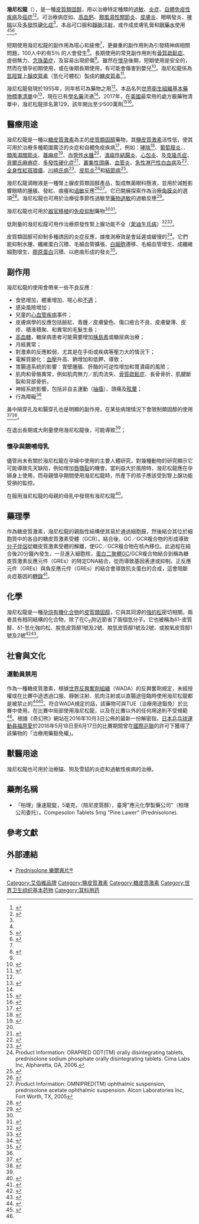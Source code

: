 {{noteTA|G1 = ME}} {{Medical}} 
{{drugbox
| verifiedrevid = 395152746
| IUPAC_name = (11β)-11,17,21-trihydroxypregna-1,4-diene-3,20-dione
|synonyms = <small>11,17-dihydroxy-17- (2-hydroxyacetyl)- 10,13-dimethyl-6,7,8,9,10,11,12,13,14,15,16,17- dodecahydrocyclopenta [a]phenanthren-3-one</small>
| image = Prednisolone-2D-skeletal.svg
| image2 = Prednisolone-3D-balls.png
| UNII_Ref = {{fdacite|correct|FDA}}
| UNII = 9PHQ9Y1OLM
| InChI1 = 1/C21H28O5/c1-19-7-5-13(23)9-12(19)3-4-14-15-6-8-21(26,17(25)11-22)20(15,2)10-16(24)18(14)19/h5,7,9,14-16,18,22,24,26H,3-4,6,8,10-11H2,1-2H3/t14-,15-,16-,18+,19-,20-,21-/m0/s1
| InChIKey1 = OIGNJSKKLXVSLS-VWUMJDOOBF
| smiles = O=C\1\C=C/[C@]4(/C(=C/1)CC[C@@H]2[C@@H]4[C@@H](O)C[C@@]3([C@@](O)(C(=O)CO)CC[C@@H]23)C)C
| CAS_number = 50-24-8
| CAS_number_Ref = {{cascite|correct|CAS}}
| ChemSpiderID = 5552
| ATC_prefix = A07
| ATC_suffix = EA01
| ATC_supplemental = {{ATC|C05|AA04}}, {{ATC|D07|AA03}}, {{ATC|D07|XA02}}, {{ATC|H02|AB06}}, {{ATC|R01|AD02}}, {{ATC|S01|BA04}}, {{ATC|S01|CB02}}, {{ATC|S02|BA03}}, {{ATC|S03|BA02}}
| PubChem = 5755
| IUPHAR_ligand = 2866
| DrugBank_Ref = {{drugbankcite|correct|drugbank}}
 | DrugBank = DB00860
| ChemSpiderID_Ref = {{chemspidercite|correct|chemspider}}
| KEGG_Ref = {{keggcite|correct|kegg}}
| KEGG = D00472
| ChEBI_Ref = {{ebicite|correct|EBI}}
| ChEBI = 8378
| ChEMBL_Ref = {{ebicite|correct|EBI}}
| ChEMBL = 131
| C=21 | H=28 | O=5
| molecular_weight = 360.444 g/mol
| bioavailability = 
| protein_bound = 
| metabolism = 
| elimination_half-life = 2-3 小時
| excretion = 潑尼松發經由尿液排泄
| pregnancy_AU = A
| pregnancy_US = C
| legal_UK = POM
| legal_US = Rx-only
| routes_of_administration = 
}}

<!-- Definition and medical uses -->
'''潑尼松龍'''（{{lang-en|Prednisolone}}），是一種[[皮質類固醇|皮質類固醇]]，用以治療特定種類的[[過敏|過敏]]、[[炎症|炎症]]、[[自體免疫性疾病|自體免疫性疾病]]及[[癌症|癌症]]<ref name=WHO2008>{{cite book | title = WHO Model Formulary 2008 | year = 2009 | isbn = 9789241547659 | vauthors = ((World Health Organization)) | veditors = Stuart MC, Kouimtzi M, Hill SR | hdl = 10665/44053 | author-link = World Health Organization | publisher = World Health Organization |pages=53–54 }}</ref><ref name=AHFS2016>{{cite web|title=Prednisolone|url=https://www.drugs.com/monograph/prednisolone.html|publisher=The American Society of Health-System Pharmacists|access-date=8 December 2016|url-status=live|archive-url=https://web.archive.org/web/20161223131831/https://www.drugs.com/monograph/prednisolone.html|archive-date=23 December 2016}}</ref>。可治療病症如{{le|腎上腺機能不全|adrenocortical insufficiency}}、[[高血鈣|高血鈣]]、[[類風濕性關節炎|類風濕性關節炎]]、[[皮膚炎|皮膚炎]]、眼睛發炎、[[哮喘|哮喘]]以及[[多發性硬化症|多發性硬化症]]<ref name=AHFS2016/>。本品可口服和[[靜脈注射|靜脈注射]]，或作成皮膚乳膏和[[眼藥水|眼藥水]]使用<ref name=AHFS2016/><ref name="Orapred ODT label">{{cite web | title=Orapred ODT- prednisolone sodium phosphate tablet, orally disintegrating | website=DailyMed | date=11 September 2019 | url=https://dailymed.nlm.nih.gov/dailymed/drugInfo.cfm?setid=1e379543-c4cf-4e72-953b-db15b7f0c2a1 | access-date=9 March 2020 | archive-date=2020-08-17 | archive-url=https://web.archive.org/web/20200817120735/https://dailymed.nlm.nih.gov/dailymed/drugInfo.cfm?setid=1e379543-c4cf-4e72-953b-db15b7f0c2a1 | dead-url=no }}</ref><ref name="Omnipred label">{{cite web | title=Omnipred- prednisolone acetate suspension | website=DailyMed | date=9 September 2019 | url=https://dailymed.nlm.nih.gov/dailymed/drugInfo.cfm?setid=4bbb4356-b4b3-4497-a3a3-8f4b65d326fe | access-date=9 March 2020 | archive-date=2020-03-09 | archive-url=https://web.archive.org/web/20200309183950/https://dailymed.nlm.nih.gov/dailymed/drugInfo.cfm?setid=4bbb4356-b4b3-4497-a3a3-8f4b65d326fe | dead-url=no }}</ref>。
<!--'''潑尼松龍'''（{{lang-en|'''Prednisolone'''}}），又譯作'''康速龍錠'''（{{lang-en|Donison}}），是[[皮質類固醇|皮質類固醇]]藥物<ref name=miaoli>{{cite web |url=http://web.mil.doh.gov.tw/drug/file/P/Prednisone.pdf |title=Prednisolone用藥指導單張 |language=zh-hant |publisher=[[苗栗醫院|苗栗醫院]] |accessdate=2012-02-28 |deadurl=yes |archiveurl=https://web.archive.org/web/20120417024820/http://web.mil.doh.gov.tw/drug/file/P/Prednisone.pdf |archivedate=2012-04-17 }}</ref>，用於治療某些類型的[[過敏|過敏]]、[[炎症|炎症]]、[[自體免疫性疾病|自體免疫性疾病]]及[[癌症|癌症]]<ref name=WHO2008>{{cite book|title=WHO Model Formulary 2008|date=2009|publisher=World Health Organization|isbn=9789241547659|pages=53–54|url=http://apps.who.int/medicinedocs/documents/s16879e/s16879e.pdf|access-date=8 December 2016|dead-url=no|archive-url=https://web.archive.org/web/20161213060118/http://apps.who.int/medicinedocs/documents/s16879e/s16879e.pdf|archive-date=13 December 2016}}</ref><ref name=AHFS2016/>。它可透過口腔、[[靜脈注射|靜脈注射]]作為乳膏和[[眼藥水|眼藥水]]使用<ref>{{cite web|title=Search results – (eMC)|url=https://www.medicines.org.uk/emc/search/?q=Prednisolone&a=330,2470,969,739|website=www.medicines.org.uk|access-date=13 December 2016|dead-url=no|archive-url=https://web.archive.org/web/20161220175326/https://www.medicines.org.uk/emc/search/?q=Prednisolone&a=330,2470,969,739|archive-date=20 December 2016}}</ref>。治療的疾病包括有：{{le|腎上腺皮質功能不全|Adrenal insufficiency}}、[[高血鈣|高血鈣]]、[[類風濕性關節炎|類風濕性關節炎]]、[[皮膚炎|皮膚炎]]、眼睛發炎、[[哮喘|哮喘]]<ref>Fiel SB, Vincken W. Systemic corticosteroid therapy for acute asthma exacerbations. J Asthma. 2006 Jun-Jul;43(5):321-31. Review. PMID 16801135</ref>，及[[多發性硬化症|多發性硬化症]]<ref name=AHFS2016/><ref>Thrower BW. Relapse management in multiple sclerosis. Neurologist. 2009 Jan;15(1):1-5. Review. PMID 19131851</ref>。-->

<!-- Side effects and mechanism -->
短期使用潑尼松龍的副作用為噁心和疲倦<ref name=WHO2008/>，更嚴重的副作用則為引發精神病相關問題，100人中約有5％ 的人會發生<ref name=ER2014>{{cite web|title=Pevanti 10mg Tablets – Summary of Product Characteristics (SPC) – (eMC)|url=https://www.medicines.org.uk/emc/medicine/30014|date=1 December 2014|website=www.medicines.org.uk|access-date=13 December 2016|url-status=live|archive-url=https://web.archive.org/web/20161220175357/https://www.medicines.org.uk/emc/medicine/30014|archive-date=20 December 2016}}</ref>。長期使用的常見副作用則有[[骨質疏鬆症|骨質疏鬆症]]、虛弱無力、[[念珠菌症|念珠菌症]]，及容易出現瘀傷<ref name=AHFS2016/>。雖然在[[妊娠|懷孕]]後期，短期使用是安全的，然而在懷孕初期使用，或在後期長期使用，有可能會傷害到嬰兒<ref name="Drugs.com pregnancy">{{cite web | title=Prednisolone Use During Pregnancy | website=Drugs.com | date=16 January 2000 | url=https://www.drugs.com/pregnancy/prednisolone.html | access-date=9 March 2020 | archive-date=2016-12-21 | archive-url=https://web.archive.org/web/20161221002545/https://www.drugs.com/pregnancy/prednisolone.html | dead-url=no }}</ref>。潑尼松龍係為[[氫羥腎上腺皮質素|氫羥腎上腺皮質素]]（氫化可體松）製成的[[糖皮質素|糖皮質素]]<ref name=Kim2016>{{cite book |last1=Kim |first1=Kyu-Won |last2=Roh |first2=Jae Kyung |last3=Wee |first3=Hee-Jun |last4=Kim |first4=Chan  |title=Cancer Drug Discovery: Science and History |date=2016 |publisher=Springer |isbn=9789402408447 |page=169 |url=https://books.google.com/books?id=BR9_DQAAQBAJ&pg=PA169 |url-status=live|archive-url= https://web.archive.org/web/20170910174620/https://books.google.com/books?id=BR9_DQAAQBAJ&pg=PA169 |archive-date=2017-09-10 }}</ref>。
<!--短期使用潑尼松龍的副作用包括噁心和疲倦<ref name=WHO2008/>。更嚴重的副作用包括精神病的問題，這可能發生於大約5％的人身上<ref name=ER2014>{{cite web|title=Pevanti 10mg Tablets – Summary of Product Characteristics (SPC) – (eMC)|url=https://www.medicines.org.uk/emc/medicine/30014|date=1 December 2014|website=www.medicines.org.uk|access-date=13 December 2016|dead-url=no|archive-url=https://web.archive.org/web/20161220175357/https://www.medicines.org.uk/emc/medicine/30014|archive-date=20 December 2016}}</ref>。長期使用的常見副作用包括[[骨質疏鬆症|骨質疏鬆症]]、軟弱無力、[[念珠菌症|念珠菌症]]，以及容易出現瘀傷<ref name=AHFS2016/>。雖然在懷孕後期作短期使用是安全的，然而在懷孕初期或長期使用有時會對嬰兒損害產生關聯<ref>{{cite web|title=Prednisolone Use During Pregnancy {{!}} Drugs.com|url=https://www.drugs.com/pregnancy/prednisolone.html|website=www.drugs.com|access-date=13 December 2016|dead-url=no|archive-url=https://web.archive.org/web/20161221002545/https://www.drugs.com/pregnancy/prednisolone.html|archive-date=21 December 2016}}</ref>。-->

<!-- History and culture -->
潑尼松龍發現於1955年，同年核可為藥物之用<ref name=Kim2016/>。本品名列[[世界衛生組織基本藥物標準清單|世界衛生組織基本藥物標準清單]]中<ref name="WHO21st">{{cite book | vauthors = ((World Health Organization)) | title = World Health Organization model list of essential medicines: 21st list 2019 | year = 2019 | hdl = 10665/325771 | author-link = World Health Organization | publisher = World Health Organization | location = Geneva | id = WHO/MVP/EMP/IAU/2019.06. License: CC BY-NC-SA 3.0 IGO | hdl-access=free }}</ref>，現在已有[[通用名藥物|學名藥]]流通<ref name=AHFS2016/>。2017年，在[[美國|美國]]最常用的處方籤藥物清單中，潑尼松龍排名第129，該年開出至少500萬劑<ref>{{cite web | title = The Top 300 of 2021 | url = https://clincalc.com/DrugStats/Top300Drugs.aspx | website = ClinCalc | access-date = 18 February 2021 | archive-date = 2017-03-16 | archive-url = https://web.archive.org/web/20170316102646/https://clincalc.com/DrugStats/Top300Drugs.aspx | dead-url = no }}</ref><ref>{{cite web | title = Prednisolone - Drug Usage Statistics | website = ClinCalc | url = https://clincalc.com/DrugStats/Drugs/Prednisolone | access-date = 18 February 2021 | archive-date = 2020-04-12 | archive-url = https://web.archive.org/web/20200412043737/https://clincalc.com/DrugStats/Drugs/Prednisolone | dead-url = no }}</ref>。
<!--潑尼松龍是由[[氫羥腎上腺皮質素|氫羥腎上腺皮質素]]製成的[[糖皮质激素|糖皮質激素]]，於1955年被發現並獲准用於醫療用途<ref name=Kim2016>{{cite book |last1=Kim |first1=Kyu-Won |last2=Roh |first2=Jae Kyung |last3=Wee |first3=Hee-Jun |last4=Kim |first4=Chan | name-list-format = vanc |title=Cancer Drug Discovery: Science and History |date=2016 |publisher=Springer |isbn=9789402408447 |page=169 |url=https://books.google.com/books?id=BR9_DQAAQBAJ&pg=PA169 |dead-url=no|archive-url= https://web.archive.org/web/20170910174620/https://books.google.com/books?id=BR9_DQAAQBAJ&pg=PA169 |archive-date=2017-09-10 }}</ref>，它也是[[潑尼松|潑尼松]]的一種[[活性代謝產物|活性代謝產物]]<ref name="Davis">{{cite journal| author = Davis M, Williams R, Chakraborty J, ''et al.''| title = Prednisone or prednisolone for the treatment of chronic active hepatitis? A comparison of plasma availability| url = https://archive.org/details/sim_british-journal-of-clinical-pharmacology_1978-06_5_6/page/501| journal = British Journal of Clinical Pharmacology| volume = 5| issue = 6| pages = 501–5| pmid = 656293| pmc = 1429358|date=June 1978}}</ref>，同時亦作為藥物使用。它主要對[[糖皮質激素|糖皮質激素]]活躍，礦物類皮質激素活性低，使其適用於廣泛的[[炎症|炎症]]及[[自體免疫|自體免疫]]狀況<ref name=Pharmacokinet>Czock D, Keller F, Rasche FM, Häussler U. Pharmacokinetics and pharmacodynamics of systemically administered glucocorticoids. Clin Pharmacokinet. 2005;44(1):61-98. Review. PMID 15634032</ref>，它也被用於治療[[類肉瘤病|類肉瘤病]]<ref>{{cite web |url=http://blog.udn.com/jnwu/3302280 |title=類肉瘤病 Sarcoidosis |date=2009-09-09 |accessdate=2012-02-28 |language=zh-hant}}</ref>，但機制不明。
它在[[世界衛生組織基本藥物標準清單|世界衛生組織基本藥物標準清單]]中，是[[醫療系統|醫療系統]]中所需的最有效、最安全的藥物<ref name=WHO19th>{{cite web|title=WHO Model List of Essential Medicines (19th List)|url=http://www.who.int/medicines/publications/essentialmedicines/EML_2015_FINAL_amended_NOV2015.pdf?ua=1 |publisher=World Health Organization |access-date=8 December 2016|date=April 2015|dead-url=no|archive-url=https://web.archive.org/web/20161213052708/http://www.who.int/medicines/publications/essentialmedicines/EML_2015_FINAL_amended_NOV2015.pdf?ua=1|archive-date=13 December 2016}}</ref>。它可以作為通用藥物的使用<ref name=AHFS2016>{{cite web|title=Prednisolone|url=https://www.drugs.com/monograph/prednisolone.html|publisher=The American Society of Health-System Pharmacists|access-date=8 December 2016|dead-url=no|archive-url=https://web.archive.org/web/20161223131831/https://www.drugs.com/monograph/prednisolone.html|archive-date=23 December 2016}}</ref>。在發展中國家，每5毫克片劑的價格約$0.01美元<ref name=ERC2014>{{cite web|title=Prednisolone|url=http://apps.who.int/medicinedocs/documents/s21982en/s21982en.pdf|website=WHO International Drug Price Indicator Guide, 2014|accessdate=2019-10-21|archive-date=2017-01-10|archive-url=https://web.archive.org/web/20170110144554/http://apps.who.int/medicinedocs/documents/s21982en/s21982en.pdf|dead-url=no}}</ref>。在2017年，500萬種處方藥物中，它是第136個美國最常處方的藥物<ref>{{cite web |title=The Top 300 of 2019 |url=https://clincalc.com/DrugStats/Top300Drugs.aspx |website=clincalc.com |accessdate=22 December 2018 |archive-date=2019-06-28 |archive-url=https://web.archive.org/web/20190628132617/https://clincalc.com/DrugStats/Top300Drugs.aspx |dead-url=no }}</ref>。-->

== 醫療用途 ==
潑尼松龍是一種以[[糖皮質激素|糖皮質激素]]為主的[[皮質類固醇|皮質類固醇]]藥物，其[[鹽皮質激素|鹽皮質激素]]活性低，使其可用於治療多種範圍廣泛的炎症和自體免疫疾病<ref>{{cite journal | vauthors = Czock D, Keller F, Rasche FM, Häussler U | title = Pharmacokinetics and pharmacodynamics of systemically administered glucocorticoids | journal = Clinical Pharmacokinetics | volume = 44 | issue = 1 | pages = 61–98 | year = 2005 | pmid = 15634032 | doi = 10.2165/00003088-200544010-00003 }}</ref>，例如：[[哮喘|哮喘]]<ref>{{cite journal | vauthors = Fiel SB, Vincken W | title = Systemic corticosteroid therapy for acute asthma exacerbations | journal = The Journal of Asthma | volume = 43 | issue = 5 | pages = 321–31 | date = Jun 2006 | pmid = 16801135 | doi = 10.1080/02770900600567163 }}</ref>、[[葡萄膜炎|葡萄膜炎]]、{{le|壞疽性膿皮病|Pyoderma gangrenosum}}、[[類風濕關節炎|類風濕關節炎]]、[[蕁麻疹|蕁麻疹]]<ref name="Angie">{{cite journal | vauthors = Spickett G |title=Urticaria and angioedema |journal=J R Coll Physicians Edinb |date=2014 |volume=44 |issue=1 |pages=50–4 | doi = 10.4997/JRCPE.2014.112|pmid=24995449 }}</ref>、[[血管性水腫|血管性水腫]]<ref name="Angie"/>、[[潰瘍性結腸炎|潰瘍性結腸炎]]、[[心包炎|心包炎]]、{{le|顳動脈炎|Giant-cell arteritis}}及[[克隆氏症|克隆氏症]]、[[貝爾氏麻痹症|貝爾氏麻痹症]]、[[多發性硬化症|多發性硬化症]]<ref>{{cite journal | vauthors = Thrower BW | title = Relapse management in multiple sclerosis | journal = The Neurologist | volume = 15 | issue = 1 | pages = 1–5 | date = January 2009 | pmid = 19131851 | doi = 10.1097/NRL.0b013e31817acf1a }}</ref>、[[叢集性頭痛|叢集性頭痛]]、[[血管炎|血管炎]]、[[急性淋巴性白血病|急性淋巴性白血病]]及{{le|自體免疫性肝炎|Autoimmune hepatitis}}<ref>{{cite journal | vauthors = Lambrou GI, Vlahopoulos S, Papathanasiou C, Papanikolaou M, Karpusas M, Zoumakis E, Tzortzatou-Stathopoulou F | title = Prednisolone exerts late mitogenic and biphasic effects on resistant acute lymphoblastic leukemia cells: Relation to early gene expression | journal = Leukemia Research | volume = 33 | issue = 12 | pages = 1684–95 | date = December 2009 | pmid = 19450877 | doi = 10.1016/j.leukres.2009.04.018 }}</ref>、[[全身性紅斑狼瘡|全身性紅斑狼瘡]]、[[川崎氏病|川崎氏病]]<ref>{{cite journal | vauthors = Miura M, Tamame T, Naganuma T, Chinen S, Matsuoka M, Ohki H | title = Steroid pulse therapy for Kawasaki disease unresponsive to additional immunoglobulin therapy | journal = Paediatrics & Child Health | volume = 16 | issue = 8 | pages = 479–84 | date = October 2011 | pmid = 23024586 | pmc = 3202387 | doi = 10.1093/pch/16.8.479 }}</ref>、[[皮肌炎|皮肌炎]]<ref name="Cima Labs Inc 2006">Product Information: ORAPRED ODT(TM) orally disintegrating tablets, prednisolone sodium phosphate orally disintegrating tablets. Cima Labs Inc, Alpharetta, GA, 2006.</ref>和[[結節病|結節病]]<ref>{{cite journal | vauthors = Gera K, Gupta N, Ahuja A, Shah A | title = Acute alveolar sarcoidosis presenting with hypoxaemic respiratory failure | journal = BMJ Case Reports | volume = 2014 | pages = bcr2013202247 | date = April 2014 | pmid = 24789154 | pmc = 4024548 | doi = 10.1136/bcr-2013-202247 }}</ref>。

潑尼松龍滴眼液是一種腎上腺皮質類固醇產品，製成無菌眼科懸液，並用於減輕影響眼睛的腫脹、發紅、痕癢和[[過敏|過敏]]反應<ref>{{Cite web|url =http://www.allergan.com/assets/pdf/pred_forte_pi.pdf|title =Pred Forte Package Insert|dead-url =no|archive-url =https://web.archive.org/web/20160304095704/http://www.allergan.com/assets/pdf/pred_forte_pi.pdf|archive-date =2016-03-04}}</ref><ref>Product Information: OMNIPRED(TM) ophthalmic suspension, prednisolone acetate ophthalmic suspension. Alcon Laboratories Inc, Fort Worth, TX, 2005</ref>。它已開展探索作為治療[[角膜炎|角膜炎]]的選項<ref name="Herretes">{{cite journal | vauthors = Herretes S, Wang X, Reyes JM | title = Topical corticosteroids as adjunctive therapy for bacterial keratitis | journal = The Cochrane Database of Systematic Reviews | volume =  | issue = 10 | pages = CD005430 | date = October 2014 | pmid = 25321340 | pmc = 4269217 | doi = 10.1002/14651858.CD005430.pub3 }}</ref>。潑尼松龍也可用於治療從季節性過敏至[[藥物過敏|藥物過敏]]的過敏反應<ref name=":0">{{Cite web|url = http://www.laserpharmaceuticals.com/mydocuments/millipred_os_package_insert.pdf.|title = Millipred tablets package insert|date = |access-date = |website = }}{{Dead link}}</ref>。

潑尼松龍也可用於[[器官移植|器官移植]]的[[免疫抑制|免疫抑制]]藥物<ref name="Cima Labs Inc 2006"/><ref>{{cite journal | vauthors = Vethe NT, Midtvedt K, Asberg A, Amundsen R, Bergan S | title = [Drug interactions and immunosuppression in organ transplant recipients] | journal = Tidsskrift for den Norske Laegeforening | volume = 131 | issue = 20 | pages = 2000–3 | date = October 2011 | pmid = 22016125 | doi = 10.4045/tidsskr.11.0138 }}</ref>。

低劑量的潑尼松龍可用作治療原發性腎上腺功能不全（[[愛迪生氏病|愛迪生氏病]]）<ref>{{cite journal | vauthors = Husebye ES, Allolio B, Arlt W, Badenhoop K, Bensing S, Betterle C, Falorni A, Gan EH, Hulting AL, Kasperlik-Zaluska A, Kämpe O, Løvås K, Meyer G, Pearce SH | title = Consensus statement on the diagnosis, treatment and follow-up of patients with primary adrenal insufficiency | journal = Journal of Internal Medicine | volume = 275 | issue = 2 | pages = 104–15 | date = February 2014 | pmid = 24330030 | doi = 10.1111/joim.12162 }}</ref><ref>{{cite book | title = AMA Department of Drugs: AMA Drug Evaluations | url = https://archive.org/details/sim_jama_1987_258_index | edition = 6th | publisher = American Medical Association | location = Chicago, IL | date = 1986 }}</ref>。

皮質類固醇可抑制多種誘因的炎症反應，據推測療效是會延遲或緩慢的<ref>{{cite journal | vauthors = Schwiebert LM, Beck LA, Stellato C, Bickel CA, Bochner BS, Schleimer RP, Schwiebert LA | title = Glucocorticosteroid inhibition of cytokine production: relevance to antiallergic actions | journal = The Journal of Allergy and Clinical Immunology | volume = 97 | issue = 1 Pt 2 | pages = 143–52 | date = January 1996 | pmid = 8568145 | doi = 10.1016/s0091-6749(96)80214-4 }}</ref>。它們能抑制水腫、纖維蛋白沉積、毛細血管擴張、[[白細胞|白細胞]]遷移、毛細血管增生、成纖維細胞增生、[[膠原蛋白|膠原蛋白]]沉積、以疤痕形成的發炎<ref>{{cite journal | vauthors = Lee SH | title = Mechanisms of Glucocorticoid Action in Chronic Rhinosinusitis | journal = Allergy, Asthma & Immunology Research | volume = 7 | issue = 6 | pages = 534–7 | date = November 2015 | pmid = 26333699 | pmc = 4605925 | doi = 10.4168/aair.2015.7.6.534 }}</ref>。

== 副作用 ==
潑尼松龍的使用會帶來一些不良反應：
* 食慾增加，體重增加、噁心和[[不適|不適]]；
* 感染風險增加；
* 兒童的[[心血管疾病|心血管疾病]]事件；
* 皮膚病學的反應包括臉紅、青腫／皮膚變色、傷口癒合不良、皮膚變薄、皮疹、積液積聚、和異常的毛髮生長；
* [[高血糖|高血糖]]，糖尿病患者可能需要增加[[胰島素|胰島素]]或糖尿病治療；
* 月經異常；
* 對激素的反應較弱，尤其是在手術或疾病等壓力大的情況下；
* 電解質變化：[[血壓|血壓]]升高、鈉增加和低鉀，導致{{le|鹼中毒|Alkalosis}}；
* 胃腸道系統的影響：胃壁腫脹、肝酶的可逆性增加和胃潰瘍的風險；
* 肌肉和骨骼異常，例如肌肉無力／肌肉流失、[[骨質疏鬆症|骨質疏鬆症]]、長骨骨折、肌腱斷裂和背部骨折。
* 神經系統影響，包括非自主運動（[[驚厥|抽搐]]）、頭痛及[[眩暈_(醫學)|眩暈]]；
* 行為障礙<ref name=":2" />

鼻中隔穿孔及和腸穿孔也是明顯的副作用，在某些病理情況下會限制類固醇的使用<ref>{{cite journal | vauthors = ReMine SG, McIlrath DC | title = Bowel perforation in steroid-treated patients | url = https://archive.org/details/sim_annals-of-surgery_1980-10_192_4/page/581 | journal = Annals of Surgery | volume = 192 | issue = 4 | pages = 581–6 | year = 1980 | pmid = 7425698 | pmc = 1347010 | doi = 10.1097/00000658-198010000-00016 }}</ref><ref>{{cite journal | vauthors = Cervin A, Andersson M | title = Intranasal steroids and septum perforation--an overlooked complication? A description of the course of events and a discussion of the causes | journal = Rhinology | volume = 36 | issue = 3 | pages = 128–32 | date = September 1998 | pmid = 9830677 }}</ref>。

在退出長期或大劑量使用潑尼松龍後，可能導致{{le|腎上腺功能不全|Adrenal insufficiency}}<ref name=":2" />；

=== 懷孕與餵哺母乳 ===
儘管尚未有關於潑尼松龍在孕婦中使用的主要人體研究，對幾種動物的研究顯示它可能導致先天缺陷，例如增加[[唇顎裂|唇顎裂]]的機會。當利益大於風險時，潑尼松龍應在孕婦身上使用，而母親懷孕期間使用潑尼松龍時，所產下的孩子應該受到腎上腺功能受損的監控。

在服用潑尼松龍的母親的母乳中發現有潑尼松龍<ref name=":2">{{Cite web|url =http://products.sanofi.ca/en/pediapred.pdf|title =PEDIAPRED|dead-url =no|archive-url =https://web.archive.org/web/20160304223644/http://products.sanofi.ca/en/pediapred.pdf|archive-date =2016-03-04}}</ref>。

== 藥理學 ==
作為糖皮質激素，潑尼松龍的親脂性結構使其易於通過細胞膜，然後結合其位於細胞質中的各自的糖皮質激素受體（GCR）。結合後，GC／GCR複合物的形成導致[[分子伴侶|分子伴侶]]從糖皮質激素受體的解離，使GC／GCR複合物在核內移位。此過程在結合後20分鐘內發生。一旦進入細胞核，[[蛋白二聚體|蛋白二聚體]]GC/GCR複合物結合到稱為糖皮質激素反應元件（GREs）的特定DNA結合，從而導致基因表達或抑制。正反應元件（GREs）與負反應元件（GREs）的結合會導致抗炎蛋白的合成，這會阻斷炎症基因的[[轉錄|轉錄]]<ref>{{cite journal | vauthors = Stahn C, Löwenberg M, Hommes DW, Buttgereit F | title = Molecular mechanisms of glucocorticoid action and selective glucocorticoid receptor agonists | journal = Molecular and Cellular Endocrinology | volume = 275 | issue = 1–2 | pages = 71–8 | date = September 2007 | pmid = 17630118 | doi = 10.1016/j.mce.2007.05.019 | url = https://hal.archives-ouvertes.fr/hal-00531935/file/PEER_stage2_10.1016%252Fj.mce.2007.05.019.pdf | access-date = 2019-10-21 | archive-date = 2020-09-28 | archive-url = https://web.archive.org/web/20200928224448/https://hal.archives-ouvertes.fr/hal-00531935/file/PEER_stage2_10.1016%252Fj.mce.2007.05.019.pdf | dead-url = no }}</ref>。

== 化學 ==
潑尼松龍是一種[[孕烷|孕烷]][[有機化合物|有機化合物]]的[[皮質類固醇|皮質類固醇]]，它與其同源的[[強的松|強的松]]密切相關，兩者具有相同結構的化合物，除了在C<sub>11</sub>附近節省了兩個氫分子。它也被稱為δ1-皮質醇、δ1-氫化強的松、脫氫皮質醇1號及2號、脫氫皮質醇1號及2號、或脫氧皮質醇1號及2號<ref name="Elks2014">{{cite book | vauthors = Elks J |title=The Dictionary of Drugs: Chemical Data: Chemical Data, Structures and Bibliographies |url=https://books.google.com/books?id=0vXTBwAAQBAJ&pg=PA1011 |date=14 November 2014|publisher=Springer|isbn=978-1-4757-2085-3|pages=1011–1012|dead-url=no|archive-url=https://web.archive.org/web/20170910174620/https://books.google.com/books?id=0vXTBwAAQBAJ&pg=PA1011|archive-date=10 September 2017}}</ref><ref name="IndexNominum2000">{{cite book|title=Index Nominum 2000: International Drug Directory|url=https://books.google.com/books?id=5GpcTQD_L2oC&pg=PA869|date=January 2000|publisher=Taylor & Francis|isbn=978-3-88763-075-1|pages=869–|dead-url=no|archive-url=https://web.archive.org/web/20170910174620/https://books.google.com/books?id=5GpcTQD_L2oC&pg=PA869|archive-date=2017-09-10}}</ref>。

== 社會與文化 ==
=== 運動員禁用 ===
作為一種糖皮質激素，根據[[世界反興奮劑組織|世界反興奮劑組織]]（WADA）的反興奮劑規定，未經授權或在比賽中途透過口服、靜脈注射、肌肉注射或以直腸途徑臨時使用潑尼松龍都是被禁止的<ref name=":1">{{Cite web |title=The 2011 Prohibited List |url=http://www.wada-ama.org/en/World-Anti-Doping-Program/Sports-and-Anti-Doping-Organizations/International-Standards/Prohibited-List/The-2011-Prohibited-List/Prohibited-In-Competition/ |dead-url=no |archive-url=https://web.archive.org/web/20110808210916/http://www.wada-ama.org/en/World-Anti-Doping-Program/Sports-and-Anti-Doping-Organizations/International-Standards/Prohibited-List/The-2011-Prohibited-List/Prohibited-In-Competition/ |archive-date=2011-08-08 }}</ref><ref>{{Cite web |title=The 2008 Prohibited List}}{{cite web |url=http://www.wada-ama.org/rtecontent/document/2008_List_En.pdf |title=存档副本 |accessdate=2007-10-30 |deadurl=yes |archiveurl=https://web.archive.org/web/20071030051804/http://www.wada-ama.org/rtecontent/document/2008_List_En.pdf |archivedate=2007-10-30 }}</ref>。符合WADA規定的話，該藥物可與TUE（治療用途豁免）於比賽中使用。在比賽中局部使用潑尼松龍，以及在比賽以外的任何用途則不受規範<ref name=":1" />。根據《奇幻熊》網站在2016年10月3日公佈的最新一份解密指，[[日本|日本]][[乒乓球|乒乓球]][[運動員|運動員]][[福原愛|福原愛]]於2016年5月18日至6月17日的比賽期間曾在[[國際乒聯|國際乒聯]]的許可下獲得了該藥物的「治療用藥豁免權」。

== 獸醫用途 ==
潑尼松龍也可用於治療貓、狗及雪貂的炎症和過敏性疾病的治療。

== 藥劑名稱 ==
* 「柏理」康速龍錠，5毫克，（陪尼皮質醇），臺灣"應元化學製藥公司"（柏理公司委托）。Compesolon Tablets 5mg "Pine Lawer" (Prednisolone).

==參考文獻==
{{Reflist}}

==外部連結==
*[http://www.chimei.org.tw/main/right/right01/cmh_department/55500/guide/08.prednisolone.pdf Prednisolone 樂爾爽片®]{{dead link|date=2018年3月 |bot=InternetArchiveBot |fix-attempted=yes }}

{{血管保护药}}
{{Otologicals}}

[[Category:艾伯維品牌|Category:艾伯維品牌]]
[[Category:鹽皮質激素|Category:鹽皮質激素]]
[[Category:糖皮质激素|Category:糖皮质激素]]
[[Category:世界卫生组织基本药物|Category:世界卫生组织基本药物]]
[[Category:耳科用药|Category:耳科用药]]